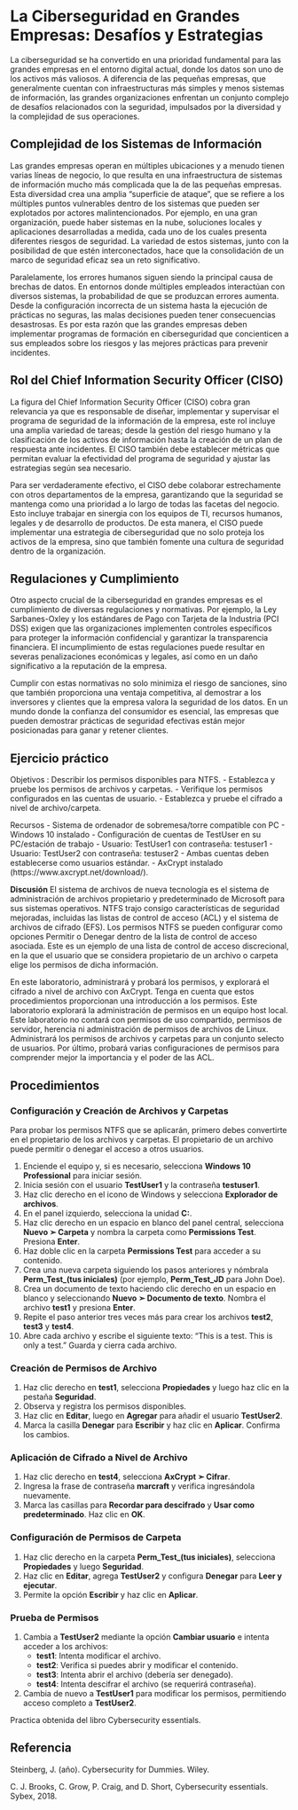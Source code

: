 # La Ciberseguridad en Grandes Empresas: Desafíos y Estrategias 


La ciberseguridad se ha convertido en una prioridad fundamental para las grandes empresas en el entorno digital actual, donde los datos son uno de los activos más valiosos. A diferencia de las pequeñas empresas, que generalmente cuentan con infraestructuras más simples y menos sistemas de información, las grandes organizaciones enfrentan un conjunto complejo de desafíos relacionados con la seguridad, impulsados por la diversidad y la complejidad de sus operaciones. 


## Complejidad de los Sistemas de Información 


Las grandes empresas operan en múltiples ubicaciones y a menudo tienen varias líneas de negocio, lo que resulta en una infraestructura de sistemas de información mucho más complicada que la de las pequeñas empresas. Esta diversidad crea una amplia "superficie de ataque", que se refiere a los múltiples puntos vulnerables dentro de los sistemas que pueden ser explotados por actores malintencionados. Por ejemplo, en una gran organización, puede haber sistemas en la nube, soluciones locales y aplicaciones desarrolladas a medida, cada uno de los cuales presenta diferentes riesgos de seguridad. La variedad de estos sistemas, junto con la posibilidad de que estén interconectados, hace que la consolidación de un marco de seguridad eficaz sea un reto significativo. 


Paralelamente, los errores humanos siguen siendo la principal causa de brechas de datos. En entornos donde múltiples empleados interactúan con diversos sistemas, la probabilidad de que se produzcan errores aumenta. Desde la configuración incorrecta de un sistema hasta la ejecución de prácticas no seguras, las malas decisiones pueden tener consecuencias desastrosas. Es por esta razón que las grandes empresas deben implementar programas de formación en ciberseguridad que concienticen a sus empleados sobre los riesgos y las mejores prácticas para prevenir incidentes. 


## Rol del Chief Information Security Officer (CISO) 


La figura del Chief Information Security Officer (CISO) cobra gran relevancia ya que es responsable de diseñar, implementar y supervisar el programa de seguridad de la información de la empresa, este rol incluye una amplia variedad de tareas; desde la gestión del riesgo humano y la clasificación de los activos de información hasta la creación de un plan de respuesta ante incidentes. El CISO también debe establecer métricas que permitan evaluar la efectividad del programa de seguridad y ajustar las estrategias según sea necesario. 


Para ser verdaderamente efectivo, el CISO debe colaborar estrechamente con otros departamentos de la empresa, garantizando que la seguridad se mantenga como una prioridad a lo largo de todas las facetas del negocio. Esto incluye trabajar en sinergia con los equipos de TI, recursos humanos, legales y de desarrollo de productos. De esta manera, el CISO puede implementar una estrategia de ciberseguridad que no solo proteja los activos de la empresa, sino que también fomente una cultura de seguridad dentro de la organización. 


## Regulaciones y Cumplimiento 


Otro aspecto crucial de la ciberseguridad en grandes empresas es el cumplimiento de diversas regulaciones y normativas. Por ejemplo, la Ley Sarbanes-Oxley y los estándares de Pago con Tarjeta de la Industria (PCI DSS) exigen que las organizaciones implementen controles específicos para proteger la información confidencial y garantizar la transparencia financiera. El incumplimiento de estas regulaciones puede resultar en severas penalizaciones económicas y legales, así como en un daño significativo a la reputación de la empresa. 


Cumplir con estas normativas no solo minimiza el riesgo de sanciones, sino que también proporciona una ventaja competitiva, al demostrar a los inversores y clientes que la empresa valora la seguridad de los datos. En un mundo donde la confianza del consumidor es esencial, las empresas que pueden demostrar prácticas de seguridad efectivas están mejor posicionadas para ganar y retener clientes. 

## Ejercicio práctico

Objetivos : Describir los permisos disponibles para NTFS. 
- Establezca y pruebe los permisos de archivos y carpetas. 
- Verifique los permisos configurados en las cuentas de usuario. 
- Establezca y pruebe el cifrado a nivel de archivo/carpeta. 

Recursos 
- Sistema de ordenador de sobremesa/torre compatible con PC
- Windows 10 instalado
- Configuración de cuentas de TestUser en su PC/estación de trabajo
    - Usuario: TestUser1 con contraseña: testuser1
    - Usuario: TestUser2 con contraseña: testuser2
- Ambas cuentas deben establecerse como usuarios estándar. 
- AxCrypt instalado (https://www.axcrypt.net/download/).

**Discusión**
El sistema de archivos de nueva tecnología es el sistema de administración de archivos propietario y predeterminado de Microsoft para sus sistemas operativos. NTFS trajo consigo características de seguridad mejoradas, incluidas las listas de control de acceso (ACL) y el sistema de archivos de cifrado (EFS). Los permisos NTFS se pueden configurar como opciones Permitir o Denegar dentro de la lista de control de acceso asociada. Este es un ejemplo de una lista de control de acceso discrecional, en la que el usuario que se considera propietario de un archivo o carpeta elige los permisos de dicha información.

En este laboratorio, administrará y probará los permisos, y explorará el cifrado a nivel de archivo con AxCrypt. Tenga en cuenta que estos procedimientos proporcionan una introducción a los permisos. Este laboratorio explorará la administración de permisos en un equipo host local. Este laboratorio no contará con permisos de uso compartido, permisos de servidor, herencia ni administración de permisos de archivos de Linux. Administrará los permisos de archivos y carpetas para un conjunto selecto de usuarios. Por último, probará varias configuraciones de permisos para comprender mejor la importancia y el poder de las ACL.



## Procedimientos

### Configuración y Creación de Archivos y Carpetas

Para probar los permisos NTFS que se aplicarán, primero debes convertirte en el propietario de los archivos y carpetas. El propietario de un archivo puede permitir o denegar el acceso a otros usuarios.

1. Enciende el equipo y, si es necesario, selecciona **Windows 10 Professional** para iniciar sesión.
2. Inicia sesión con el usuario **TestUser1** y la contraseña **testuser1**.
3. Haz clic derecho en el icono de Windows y selecciona **Explorador de archivos**.
4. En el panel izquierdo, selecciona la unidad **C:**.
5. Haz clic derecho en un espacio en blanco del panel central, selecciona **Nuevo ➣ Carpeta** y nombra la carpeta como **Permissions Test**. Presiona **Enter**.
6. Haz doble clic en la carpeta **Permissions Test** para acceder a su contenido.
7. Crea una nueva carpeta siguiendo los pasos anteriores y nómbrala **Perm_Test_(tus iniciales)** (por ejemplo, **Perm_Test_JD** para John Doe).
8. Crea un documento de texto haciendo clic derecho en un espacio en blanco y seleccionando **Nuevo ➣ Documento de texto**. Nombra el archivo **test1** y presiona **Enter**.
9. Repite el paso anterior tres veces más para crear los archivos **test2**, **test3** y **test4**.
10. Abre cada archivo y escribe el siguiente texto: "This is a test. This is only a test." Guarda y cierra cada archivo.

### Creación de Permisos de Archivo

1. Haz clic derecho en **test1**, selecciona **Propiedades** y luego haz clic en la pestaña **Seguridad**.
2. Observa y registra los permisos disponibles.
3. Haz clic en **Editar**, luego en **Agregar** para añadir el usuario **TestUser2**.
4. Marca la casilla **Denegar** para **Escribir** y haz clic en **Aplicar**. Confirma los cambios.

### Aplicación de Cifrado a Nivel de Archivo

1. Haz clic derecho en **test4**, selecciona **AxCrypt ➣ Cifrar**.
2. Ingresa la frase de contraseña **marcraft** y verifica ingresándola nuevamente.
3. Marca las casillas para **Recordar para descifrado** y **Usar como predeterminado**. Haz clic en **OK**.

### Configuración de Permisos de Carpeta

1. Haz clic derecho en la carpeta **Perm_Test_(tus iniciales)**, selecciona **Propiedades** y luego **Seguridad**.
2. Haz clic en **Editar**, agrega **TestUser2** y configura **Denegar** para **Leer y ejecutar**.
3. Permite la opción **Escribir** y haz clic en **Aplicar**.

### Prueba de Permisos

1. Cambia a **TestUser2** mediante la opción **Cambiar usuario** e intenta acceder a los archivos:
   - **test1**: Intenta modificar el archivo.
   - **test2**: Verifica si puedes abrir y modificar el contenido.
   - **test3**: Intenta abrir el archivo (debería ser denegado).
   - **test4**: Intenta descifrar el archivo (se requerirá contraseña).
2. Cambia de nuevo a **TestUser1** para modificar los permisos, permitiendo acceso completo a **TestUser2**.


Practica obtenida del libro Cybersecurity essentials.

## Referencia

Steinberg, J. (año). Cybersecurity for Dummies. Wiley.

C. J. Brooks, C. Grow, P. Craig, and D. Short, Cybersecurity essentials. Sybex, 2018.
